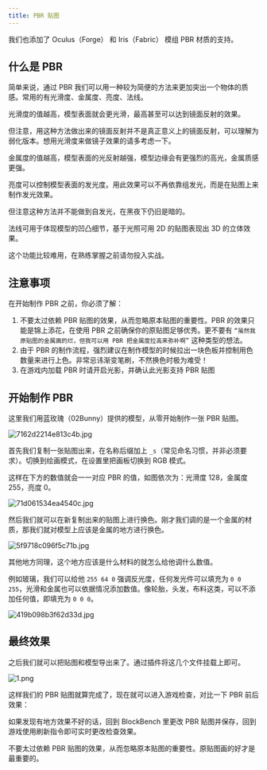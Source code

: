 ```yaml
---
title: PBR 贴图
---
```



我们也添加了 Oculus（Forge） 和 Iris（Fabric） 模组 PBR 材质的支持。

## 什么是 PBR

简单来说，通过 PBR 我们可以用一种较为简便的方法来更加突出一个物体的质感。常用的有光滑度、金属度、亮度、法线。

<Card title="光滑度">

光滑度的值越高，模型表面就会更光滑，最高甚至可以达到镜面反射的效果。

但注意，用这种方法做出来的镜面反射并不是真正意义上的镜面反射，可以理解为弱化版本。想用光滑度来做镜子效果的请多考虑一下。

</Card>

<Card title="金属度">

金属度的值越高，模型表面的光反射越强，模型边缘会有更强烈的高光，金属质感更强。

</Card>

<Card title="亮度">

亮度可以控制模型表面的发光度。用此效果可以不再依靠组发光，而是在贴图上来制作发光效果。

但注意这种方法并不能做到自发光，在黑夜下仍旧是暗的。

</Card>

<Card title="法线">

法线可用于体现模型的凹凸细节，基于光照可用 2D 的贴图表现出 3D 的立体效果。

这个功能比较难用，在熟练掌握之前请勿投入实战。

</Card>

## 注意事项

在开始制作 PBR 之前，你必须了解：

1. 不要太过依赖 PBR 贴图的效果，从而忽略原本贴图的重要性。PBR 的效果只能是锦上添花，在使用 PBR
   之前确保你的原贴图足够优秀。更不要有 `“虽然我原贴图的金属画的烂，但我可以用 PBR 把金属度拉高来弥补啊”` 这种类型的想法。
2. 由于 PBR 的制作流程，强烈建议在制作模型的时候拉出一块色板并控制用色数量来进行上色。非常忌讳渐变笔刷，不然换色时极为难受！
3. 在游戏内加载 PBR 时请开启光影，并确认此光影支持 PBR 贴图

## 开始制作 PBR

这里我们用蓝玫瑰（02Bunny）提供的模型，从零开始制作一张 PBR 贴图。

![7162d2214e813c4b.jpg](https://s2.loli.net/2025/01/30/KCu37bDxr4LsgeX.jpg)

首先我们复制一张贴图出来，在名称后缀加上 `_s`（常见命名习惯，并非必须要求）。切换到绘画模式，在设置里把画板切换到 RGB 模式。

这样在下方的数值就会一一对应 PBR 的值，如图依次为：光滑度 128，金属度 255，亮度 0。

![71d061534ea4540c.jpg](https://s2.loli.net/2025/01/30/4sXHn6QbT25ImZq.jpg)

然后我们就可以在新复制出来的贴图上进行换色。刚才我们调的是一个金属的材质，那我们就对模型上应该是金属的地方进行换色。

![5f9718c096f5c71b.jpg](https://s2.loli.net/2025/01/30/ES9I1VMnwckzlhu.jpg)

其他地方同理，这个地方应该是什么材料的就怎么给他调什么数值。

例如玻璃，我们可以给他 `255 64 0` 强调反光度，任何发光件可以填充为 `0 0 255`，光滑和金属也可以依据情况添加数值。像轮胎，头发，布料这类，可以不添加任何值，即填充为 `0 0 0`。

![419b098b3f62d33d.jpg](https://s2.loli.net/2025/01/30/WAjlcXQz4trskGZ.jpg)

## 最终效果

之后我们就可以把贴图和模型导出来了。通过插件将这几个文件挂载上即可。

![1.png](https://s2.loli.net/2025/01/30/2mh7ZFRVJzpg5UW.png)

这样我们的 PBR 贴图就算完成了，现在就可以进入游戏检查，对比一下 PBR 前后效果：

<CardGrid>
  <ImageCard
    src="https://s2.loli.net/2025/01/30/f5IsdMaKxyem3V2.jpg"
    title="使用 PBR 前"
    href="/"
  />
  <ImageCard
    src="https://s2.loli.net/2025/01/30/OMzXqU87EdLcgDm.jpg"
    title="使用 PBR 后"
    href="/"
  />
</CardGrid>

如果发现有地方效果不好的话，回到 BlockBench 里更改 PBR 贴图并保存，回到游戏使用刷新指令即可实时更改检查效果。

<Aside type="caution">

不要太过依赖 PBR 贴图的效果，从而忽略原本贴图的重要性。原贴图画的好才是最重要的。

</Aside>
